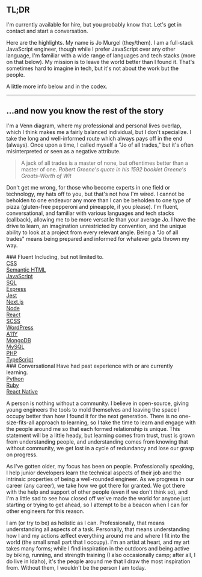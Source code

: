 
## TL;DR

I'm currently available for hire, but you probably know that. Let's get in <Link href="/contact">contact</Link> and start a conversation.

Here are the highlights. My name is Jo Murgel (they/them). I am a full-stack JavaScript engineer, though while I prefer JavaScript over any other language, I'm familiar with a wide range of languages and tech stacks (more on that below). My mission is to leave the world better than I found it. That's sometimes hard to imagine in tech, but it's not about the work but the people.

A little more info below and in the <Link href="/codex">codex</Link>.

---

## ...and now you know the rest of the story

I'm a Venn diagram, where my professional and personal lives overlap, which I think makes me a fairly balanced individual, but I don't specialize. I take the long and well-informed route which always pays off in the end (always). Once upon a time, I called myself a "Jo of all trades," but it's often misinterpreted or seen as a negative attribute.

<blockquote data-type="blockquote">
  A jack of all trades is a master of none, but oftentimes better than a master of one.
  <cite>Robert Greene's quote in his 1592 booklet <em>Greene's Groats-Worth of Wit</em></cite>
</blockquote>

Don't get me wrong, for those who become experts in one field or technology, my hats off to you, but that's not how I'm wired. I cannot be beholden to one endeavor any more than I can be beholden to one type of pizza (gluten-free pepperoni and pineapple, if you please). I'm fluent, conversational, and familiar with various languages and tech stacks (callback), allowing me to be more versatile than your average Jo. I have the drive to learn, an imagination unrestricted by convention, and the unique ability to look at a project from every relevant angle. Being a "Jo of all trades" means being prepared and informed for whatever gets thrown my way.

<div data-table data-style="list">
  <div data-attr="header">
    <div>
      ### Fluent
      Including, but not limited to.
    </div>
  </div>
  <div data-attr="row">
    <div data-attr="column"><a href="https://developer.mozilla.org/en-US/docs/Web/CSS" target="_blank" rel="noopener noreferrer">CSS</a></div>
    <div data-attr="column"><a href="https://developer.mozilla.org/en-US/docs/Web/HTML" target="_blank" rel="noopener noreferrer">Semantic HTML</a></div>
    <div data-attr="column"><a href="https://developer.mozilla.org/en-US/docs/Web/JavaScript" target="_blank" rel="noopener noreferrer">JavaScript</a></div>
    <div data-attr="column"><a href="https://en.wikipedia.org/wiki/SQL" target="_blank" rel="noopener noreferrer">SQL</a></div>
    <div data-attr="column"><a href="https://expressjs.com/" target="_blank" rel="noopener noreferrer">Express</a></div>
    <div data-attr="column"><a href="https://jestjs.io/" target="_blank" rel="noopener noreferrer">Jest</a></div>
    <div data-attr="column"><a href="https://nextjs.org/" target="_blank" rel="noopener noreferrer">Next.js</a></div>
    <div data-attr="column"><a href="https://nodejs.org/en" target="_blank" rel="noopener noreferrer">Node</a></div>
    <div data-attr="column"><a href="https://react.dev/" target="_blank" rel="noopener noreferrer">React</a></div>
    <div data-attr="column"><a href="https://sass-lang.com/" target="_blank" rel="noopener noreferrer">SCSS</a></div>
    <div data-attr="column"><a href="https://wordpress.org/" target="_blank" rel="noopener noreferrer">WordPress</a></div>
    <div data-attr="column"><a href="https://www.a11yproject.com/" target="_blank" rel="noopener noreferrer">A11Y</a></div>
    <div data-attr="column"><a href="https://www.mongodb.com/" target="_blank" rel="noopener noreferrer">MongoDB</a></div>
    <div data-attr="column"><a href="https://www.mysql.com/" target="_blank" rel="noopener noreferrer">MySQL</a></div>
    <div data-attr="column"><a href="https://www.php.net/" target="_blank" rel="noopener noreferrer">PHP</a></div>
    <div data-attr="column"><a href="https://www.typescriptlang.org/" target="_blank" rel="noopener noreferrer">TypeScript</a></div>
  </div>
</div>

<div data-table data-style="list">
  <div data-attr="header">
    <div>
      ### Conversational
      Have had past experience with or are currently learning.
    </div>
  </div>
  <div data-attr="row">
    <div data-attr="column"><a href="https://www.python.org/" target="_blank" rel="noopener noreferrer">Python</a></div>
    <div data-attr="column"><a href="https://www.ruby-lang.org/en/" target="_blank" rel="noopener noreferrer">Ruby</a></div>
    <div data-attr="column"><a href="https://reactnative.dev/" target="_blank" rel="noopener noreferrer">React Native</a></div>
  </div>
</div>

A person is nothing without a community. I believe in open-source, giving young engineers the tools to mold themselves and leaving the space I occupy better than how I found it for the next generation. There is no one-size-fits-all approach to learning, so I take the time to learn and engage with the people around me so that each formed relationship is unique. This statement will be a little heady, but learning comes from trust, trust is grown from understanding people, and understanding comes from knowing that without community, we get lost in a cycle of redundancy and lose our grasp on progress.

As I've gotten older, my focus has been on people. Professionally speaking, I help junior developers learn the technical aspects of their job and the intrinsic properties of being a well-rounded engineer. As we progress in our career (any career), we take how we got there for granted. We got there with the help and support of other people (even if we don't think so), and I'm a little sad to see how closed off we've made the world for anyone just starting or trying to get ahead, so I attempt to be a beacon when I can for other engineers for this reason.

I am (or try to be) as holistic as I can. Professionally, that means understanding all aspects of a task. Personally, that means understanding how I and my actions æffect everything around me and where I fit into the world (the small small part that I occupy). I'm an artist at heart, and my art takes many forms; while I find inspiration in the outdoors and being active by biking, running, and strength training (I also occasionally camp; after all, I do live in Idaho), it's the people around me that I draw the most inspiration from. Without them, I wouldn't be the person I am today.
